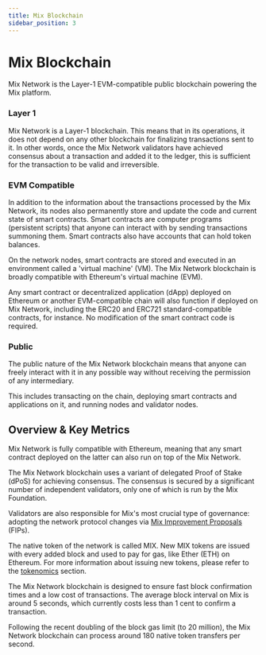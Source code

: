 ```yaml
---
title: Mix Blockchain
sidebar_position: 3
---
```



# Mix Blockchain

Mix Network is the Layer-1 EVM-compatible public blockchain powering the Mix platform. 

### Layer 1 

Mix Network is a Layer-1 blockchain. This means that in its operations, it does not depend on any other blockchain for finalizing transactions sent to it. In other words, once the Mix Network validators have achieved consensus about a transaction and added it to the ledger, this is sufficient for the transaction to be valid and irreversible.

### EVM Compatible

In addition to the information about the transactions processed by the Mix Network, its nodes also permanently store and update the code and current state of smart contracts. Smart contracts are computer programs (persistent scripts) that anyone can interact with by sending transactions summoning them. Smart contracts also have accounts that can hold token balances.  

On the network nodes, smart contracts are stored and executed in an environment called a 'virtual machine' (VM). The Mix Network blockchain is broadly compatible with Ethereum's virtual machine (EVM). 

Any smart contract or decentralized application (dApp) deployed on Ethereum or another EVM-compatible chain will also function if deployed on Mix Network, including the ERC20 and ERC721 standard-compatible contracts, for instance. No modification of the smart contract code is required. 

### Public

The public nature of the Mix Network blockchain means that anyone can freely interact with it in any possible way without receiving the permission of any intermediary. 

This includes transacting on the chain, deploying smart contracts and applications on it, and running nodes and validator nodes.

## Overview & Key Metrics

Mix Network is fully compatible with Ethereum, meaning that any smart contract deployed on the latter can also run on top of the Mix Network.

The Mix Network blockchain uses a variant of delegated Proof of Stake (dPoS) for achieving consensus. The consensus is secured by a significant number of independent validators, only one of which is run by the Mix Foundation.

Validators are also responsible for Mix's most crucial type of governance: adopting the network protocol changes via [Mix Improvement Proposals](fuse-governance-and-development/fips.mdx) (FIPs). 

The native token of the network is called MIX. New MIX tokens are issued with every added block and used to pay for gas, like Ether (ETH) on Ethereum. For more information about issuing new tokens, please refer to the [tokenomics](fuse-token.mdx#fuse-tokenomics) section.

The Mix Network blockchain is designed to ensure fast block confirmation times and a low cost of transactions. The average block interval on Mix is around 5 seconds, which currently costs less than 1 cent to confirm a transaction.

Following the recent doubling of the block gas limit (to 20 million), the Mix Network blockchain can process around 180 native token transfers per second.

